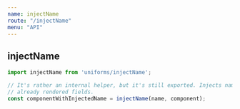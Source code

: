 ```yaml
---
name: injectName
route: "/injectName"
menu: "API"
---
```

## injectName

```js
import injectName from 'uniforms/injectName';

// It's rather an internal helper, but it's still exported. Injects name to all
// already rendered fields.
const componentWithInjectedName = injectName(name, component);
```
